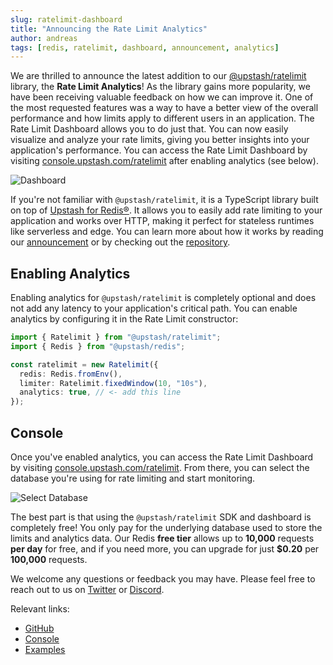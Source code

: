 ```yaml
---
slug: ratelimit-dashboard
title: "Announcing the Rate Limit Analytics"
author: andreas
tags: [redis, ratelimit, dashboard, announcement, analytics]
---
```


We are thrilled to announce the latest addition to our
[@upstash/ratelimit](https://github.com/upstash/ratelimit) library, the
**Rate Limit Analytics**! As the library gains more popularity, we have been
receiving valuable feedback on how we can improve it. One of the most requested
features was a way to have a better view of the overall performance and how
limits apply to different users in an application. The Rate Limit Dashboard
allows you to do just that. You can now easily visualize and analyze your rate
limits, giving you better insights into your application's performance. You can
access the Rate Limit Dashboard by visiting
[console.upstash.com/ratelimit](https://console.upstash.com/ratelimit) after
enabling analytics (see below).

![Dashboard](/blog/ratelimit-dashboard/dashboard.png)

If you're not familiar with `@upstash/ratelimit`, it is a TypeScript library
built on top of [Upstash for Redis®](https://upstash.com/). It allows you to easily
add rate limiting to your application and works over HTTP, making it perfect for
stateless runtimes like serverless and edge. You can learn more about how it
works by reading our [announcement](/blog/upstash-ratelimit) or by checking out
the [repository](https://github.com/upsatsh/ratelimit).

## Enabling Analytics

Enabling analytics for `@upstash/ratelimit` is completely optional and does not
add any latency to your application's critical path. You can enable analytics by
configuring it in the Rate Limit constructor:

```ts
import { Ratelimit } from "@upstash/ratelimit";
import { Redis } from "@upstash/redis";

const ratelimit = new Ratelimit({
  redis: Redis.fromEnv(),
  limiter: Ratelimit.fixedWindow(10, "10s"),
  analytics: true, // <- add this line
});
```

## Console

Once you've enabled analytics, you can access the Rate Limit Dashboard by
visiting [console.upstash.com/ratelimit](https://console.upstash.com/ratelimit).
From there, you can select the database you're using for rate limiting and start
monitoring.

![Select Database](/blog/ratelimit-dashboard/select-db.png)

The best part is that using the `@upstash/ratelimit` SDK and dashboard is
completely free! You only pay for the underlying database used to store the
limits and analytics data. Our Redis **free tier** allows up to **10,000**
requests **per day** for free, and if you need more, you can upgrade for just
**$0.20** per **100,000** requests.

We welcome any questions or feedback you may have. Please feel free to reach out
to us on [Twitter](https://twitter.com/upstash) or
[Discord](https://discord.gg/w9SenAtbme).

Relevant links:

- [GitHub](https://github.com/upstash/ratelimit)
- [Console](https://console.upstash.com/ratelimit)
- [Examples](https://github.com/upstash/ratelimit/tree/main/examples)
